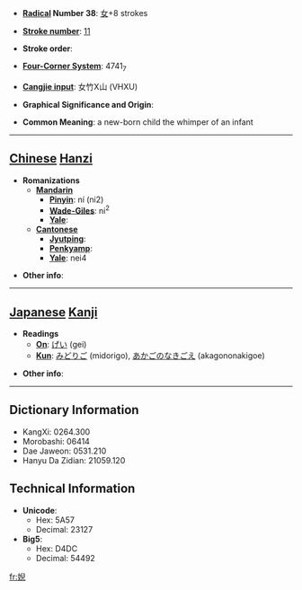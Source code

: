 * '''[[Wiktionary:Chinese radical index| Radical]] Number 38''': [[Wiktionary:Chinese radical index 女|女]]+8 strokes

* '''[[Wiktionary:Chinese total strokes index|Stroke number]]''': [[Wiktionary:Chinese total strokes index 11|11]]

* '''Stroke order''': 

* '''[[Wiktionary:Chinese four corner index|Four-Corner System]]''': 4741<sub>7</sub>

* '''[[Wiktionary:Chinese Cangjie index|Cangjie input]]''': 女竹X山 (VHXU)

* '''Graphical Significance and Origin''': 

* '''Common Meaning''': a new-born child the whimper of an infant

----

== [[Chinese]] [[Hanzi]] ==

* '''Romanizations'''
** '''[[Mandarin]]'''
*** '''[[Pinyin]]''': ní (ni2)
*** '''[[Wade-Giles]]''': ni<sup>2</sup>
*** '''[[Yale]]''': 
** '''[[Cantonese]]'''
*** '''[[Jyutping]]''':
*** '''[[Penkyamp]]''': 
*** '''[[Yale]]''': nei4

* '''Other info''': 

----

== [[Japanese]] [[Kanji]] ==

* '''Readings'''
** '''[[On]]''': [[げい]] (gei)
** '''[[Kun]]''': [[みどりご]] (midorigo), [[あかごのなきごえ]] (akagononakigoe)

* '''Other info''':  

----

== Dictionary Information ==

* KangXi: 0264.300
* Morobashi: 06414
* Dae Jaweon: 0531.210
* Hanyu Da Zidian: 21059.120

== Technical Information ==

* '''Unicode''':
** Hex: 5A57
** Decimal: 23127
* '''Big5''':
** Hex: D4DC
** Decimal: 54492

[[fr:婗]]
